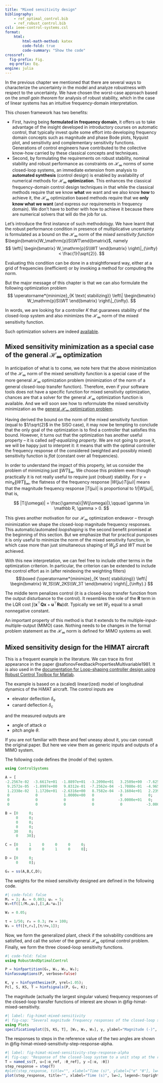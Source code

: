 ```yaml
---
title: "Mixed sensitivity design"
bibliography: 
    - ref_optimal_control.bib
    - ref_robust_control.bib
csl: ieee-control-systems.csl
format:
    html:
        html-math-method: katex
        code-fold: true
        code-summary: "Show the code"
crossref:
  fig-prefix: Fig. 
  eq-prefix: Eq.
engine: julia
---
```


In the previous chapter we mentioned that there are several ways to characterize the uncertainty in the model and analyze robustness with respect to the uncertainty. We have chosen the worst-case approach based on the *small gain theorem* for analysis of robust stability, which in the case of linear systems has an intuitive frequency-domain interpretation. 

This chosen framework has two benefits: 

- First, having being **formulated in frequency domain**, it offers us to take advantage of the insight developed in introductory courses on automatic control, that typically invest quite some effort into developing frequency domain concepts such as magnitude and phase Bode plots, Nyquist plot, and sensitivity and complementary sensitivity functions. Generations of control engineers have contributed to the collective know-how carried by these classical concepts and techniques.
- Second, by formulating the requirements on robust stability, nominal stability and robust performance as constraints on $\mathcal H_\infty$ norms of some closed-loop systems, an immediate extension from analysis to **automated synthesis** (control design) is enabled by availability of numerical methods for $\mathcal H_\infty$ **optimization**. This enhances the classical frequency-domain control design techniques in that while the classical methods require that we know **what** we want and we also know **how** to achieve it, the $\mathcal H_\infty$ optimization based methods require that we **only know what we want** (and express our requirements in frequency domain). We don't have to bother with how to achieve it because there are numerical solvers that will do the job for us.

Let's introduce the first instance of such methodology. We have learnt that the robust performance condition in presence of multiplicative uncertainty is formulated as a bound on the $\mathcal H_\infty$ norm of the *mixed sensitivity function* $\begin{bmatrix}W_\mathrm{p}S\\WT\end{bmatrix}$, namely
$$
\left\|
\begin{bmatrix}
W_\mathrm{p}S\\WT
\end{bmatrix}
\right\|_{\infty}
< \frac{1}{\sqrt{2}}.
$$

Evaluating this condition can be done in a straightforward way, either at a grid of frequencies (inefficient) or by invoking a method for computing the norm.

But the major message of this chapter is that we can also formulate the following optimization problem
$$
\operatorname*{minimize}_{K \text{ stabilizing}}
\left\|
\begin{bmatrix}
W_\mathrm{p}S\\WT
\end{bmatrix}
\right\|_{\infty}.
$$

In words, we are looking for a controller $K$ that guaranees stability of the closed-loop system and also minimizes the $\mathcal H_\infty$ norm of the mixed sensitivity function. 

Such optimization solvers are indeed [available](rocond_software.qmd).

::: {.callout-note}
## Mixed sensitivity minimization as a special case of the general $\mathcal H_\infty$ optimization
In anticipation of what is to come, we note here that the above minimization of the $\mathcal H_\infty$ norm of the mixed sensitivity function is a special case of the more general $\mathcal H_\infty$ optimization problem (minimization of the norm of a general closed-loop transfer function). Therefore, even if your software tools does not have a specific function for mixed sensitivity optimization, chances are that a solver for the general $\mathcal H_\infty$ optimization function is available. And we will soon see how to reformulate the mixed sensitivity minimization as the [general $\mathcal H_\infty$ optimization problem](rocond_H_infinity_control.qmd).
:::

Having derived the bound on the norm of the mixed sensitivity function (equal to $1/\sqrt{2}$ in the SISO case), it may now be tempting to conclude that the only goal of the optimization is to find a controller that satisfies this bound. However, it turns out that the optimization has another useful property – it is called *self-equalizing property*. We are not going to prove it, we will be happy just to interpret it: it means that with the optimal controller the frequency response of the considered (weighted and possibly mixed) sensitivity function is *flat* (constant over all frequencies). 

In order to understand the impact of this property, let us consider the problem of minimizing just $\|WT\|_\infty$. We choose this problem even though practically it is not really useful to require just (robust) stability. For $\gamma = \min_{K}\|WT\|_\infty$, the flatness of the frequency response $|W(j\omega)T(j\omega)|$ means that the magnitude frequency response $|T(j\omega)|$ is proportional to $1/|W(j\omega)|$, that is, 

$$
|T(j\omega)| = \frac{\gamma}{|W(j\omega)|},\qquad \gamma \in \mathbb R, \gamma > 0.
$$

This gives another motivation for our $\mathcal{H}_\infty$ optimization endeavor – through minimization we shape the closed-loop magnitude frequency responses. This automatic/automated *loopshaping* is the second benefit promised at the beginning of this section. But we emphasize that for practical pursposes it is only useful to minimize the norm of the mixed sensitivity function, in which case more than just simultaneous shaping of $W_\mathrm{p}S$ and $WT$ must be achieved. 

With this new interpretation, we can feel free to include other terms in the optimization criterion. In particular, the criterion can be extended to include the control effort as in (after reindexing the weighting filters)
$$\boxed
{\operatorname*{minimize}_{K \text{ stabilizing}}  
\left\|
\begin{bmatrix}
W_1S\\W_2KS\\W_3T
\end{bmatrix}
\right\|_{\infty}.}
$$

The middle term penalizes control (it is a closed-loop transfer function from the output disturbance to the control). It resembles the role of the $\mathbf R$ term in the LQR cost $\int(\bm x^\top \mathbf Q\bm x+\bm u^\top \mathbf R\bm u)\text{d}t$. Typically we set $W_2$ equal to a small  nonnegative constant.

An important property of this method is that it extends to the multiple-input-multiple-output (MIMO) case. Nothing needs to be changes in the formal problem statement as the $\mathcal H_\infty$ norm is defined for MIMO systems as well. 

::: {#exm-himat-mixed-sensitivity}
## Mixed sensitivity design for the HIMAT aircraft

This is a frequent example in the literature. We can trace its first appearance in the paper @safonovFeedbackPropertiesMultivariable1981. It is also used in the [documentation for Loop-shaping controller design using Robust Control Toolbox for Matlab](https://www.mathworks.com/help/robust/gs/loop-shaping-controller-synthesis.html).

The example is based on a (scaled) linear(ized) model of longitudinal dynamics of the HiMAT aircraft. The control inputs are 

- elevator deflection $\delta_e$
- canard deflection $\delta_c$

and the measured outputs are

- angle of attack $\alpha$
- pitch angle $\theta$.

If you are not familiar with these and feel uneasy about it, you can consult the original paper. But here we view them as generic inputs and outputs of a MIMO system.

The following code defines the (model of the) system.
``` julia
using ControlSystems

A = [
-2.2567e-02  -3.6617e+01  -1.8897e+01  -3.2090e+01   3.2509e+00  -7.6257e-01;
 9.2572e-05  -1.8997e+00   9.8312e-01  -7.2562e-04  -1.7080e-01  -4.9652e-03;
 1.2338e-02   1.1720e+01  -2.6316e+00   8.7582e-04  -3.1604e+01   2.2396e+01;
 0            0            1.0000e+00   0            0            0;
 0            0            0            0           -3.0000e+01   0;
 0            0            0            0            0           -3.0000e+01];

B = [0     0;
     0     0;
     0     0;
     0     0;
    30     0;
     0    30];

C = [0     1     0     0     0     0;
     0     0     0     1     0     0];

D = [0     0;
     0     0];

G₀ = ss(A,B,C,D);
```
The weights for the mixed sensitivity designed are defined in the following code.
``` julia
#| code-fold: false
Mₛ = 2; Aₛ = 0.003; ωₛ = 5;
W₁=tf([1/Mₛ,ωₛ],[1,Aₛ*ωₛ])

W₂ = 0.05;

τ = 1/50; r₀ = 0.3; r∞ = 100;
W₃ = tf([τ,r₀],[τ/r∞,1]);
```

Now, we form the generalized plant, check if the solvability conditions are satisfied, and call the solver of the general $\mathcal H_\infty$ optimal control problem. Finally, we form the three closed-loop sensitivity functions.
``` julia
#| code-fold: false
using RobustAndOptimalControl

P = hinfpartition(G₀, W₁, W₂, W₃);
hinfassumptions(P, verbose=false)

K, γ = hinfsynthesize(P, γrel=1.05);
Pcl, S, KS, T = hinfsignals(P, G₀, K);
```

The magnitude (actually the largest singular values) frequency responses of the closed-loop transfer functions of interest are shown in @fig-himat-mixed-sensitivity.
``` julia
#| label: fig-himat-mixed-sensitivity
#| fig-cap: "Several magnitude frequency responses of the closed-loop system: sensitivity $S$, complementary sensitivity $T$, and input sensitivity $KS$"
using Plots
specificationplot([S, KS, T], [W₁, W₂, W₃], γ, ylabel="Magnitude (-)", title="", lw=2, nsigma=1, s_labels=["σ̄(S)", "σ̄(KS)", "σ̄(T)"], w_labels=["γ/|W₁|", "γ/|W₂|", "γ/|W₃|"],hz=false, xticks=10.0.^[-3:5...],ylims=(10^(-6),100))
```

The responses to steps in the reference value of the two angles are shown in @fig-himat-mixed-sensitivity-step-response-alpha.
``` julia
#| label: fig-himat-mixed-sensitivity-step-response-alpha
#| fig-cap: "Response of the closed-loop system to a unit step at the reference values of the two angles"
T = named_ss(T, u=[:α_ref, :θ_ref], y =[:α, :θ])
step_response = step(T)
#plot(step_response, title="", xlabel="Time (s)", ylabel=["α" "θ"], lw=2, label=["α_ref", "θ_ref"], legend=:topright)
plot(step_response, title="", xlabel="Time (s)", lw=2, legend=:topright)
```
:::